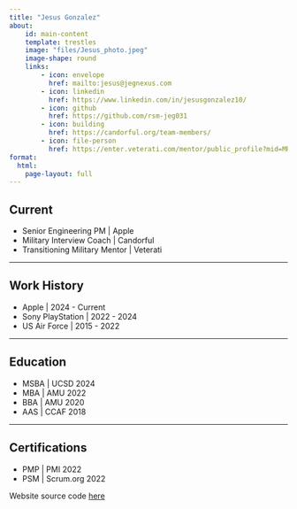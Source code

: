 ```yaml
---
title: "Jesus Gonzalez"
about: 
    id: main-content
    template: trestles
    image: "files/Jesus_photo.jpeg"
    image-shape: round
    links: 
        - icon: envelope
          href: mailto:jesus@jegnexus.com
        - icon: linkedin
          href: https://www.linkedin.com/in/jesusgonzalez10/
        - icon: github
          href: https://github.com/rsm-jeg031 
        - icon: building
          href: https://candorful.org/team-members/ 
        - icon: file-person
          href: https://enter.veterati.com/mentor/public_profile?mid=MR.e9369c3a26f0f75aa3cc4ac01b2afbfc 
format: 
  html:
    page-layout: full
---
```

:::{#main-content}

## Current

- Senior Engineering PM | Apple
- Military Interview Coach | Candorful
- Transitioning Military Mentor | Veterati

---

## Work History

- Apple | 2024 - Current
- Sony PlayStation | 2022 - 2024
- US Air Force | 2015 - 2022

---

## Education

- MSBA | UCSD 2024
- MBA | AMU 2022
- BBA | AMU 2020
- AAS | CCAF 2018

---

## Certifications

- PMP | PMI 2022
- PSM | Scrum.org 2022

:::

Website source code [here](https://github.com/rsm-jeg031/rsm-jeg031.github.io)
